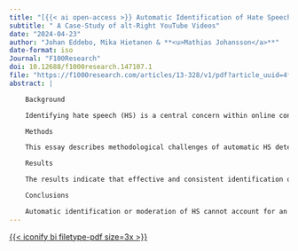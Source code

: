 ```yaml
---
title: "[{{< ai open-access >}} Automatic Identification of Hate Speech --](/pub/HatespeechDetection.html)"
subtitle: " A Case-Study of alt-Right YouTube Videos"
date: "2024-04-23"
author: "Johan Eddebo, Mika Hietanen & **<u>Mathias Johansson</a>**"
date-format: iso
Journal: "F100Research"
doi: 10.12688/f1000research.147107.1
file: "https://f1000research.com/articles/13-328/v1/pdf?article_uuid=4f6589ee-1b45-4373-8934-7dd66748fedc"
abstract: |

    Background

    Identifying hate speech (HS) is a central concern within online contexts. Current methods are insufficient for efficient preemptive HS identification. In this study, we present the results of an analysis of automatic HS identification applied to popular alt-right YouTube videos.

    Methods

    This essay describes methodological challenges of automatic HS detection. The case study concerns data on a formative segment of contemporary radical right discourse. Our purpose is twofold. (1) To outline an interdisciplinary mixed-methods approach for using automated identification of HS. This bridges the gap between technical research on the one hand (such as machine learning, deep learning, and natural language processing, NLP) and traditional empirical research on the other. Regarding alt-right discourse and HS, we ask: (2) What are the challenges in identifying HS in popular alt-right YouTube videos?

    Results

    The results indicate that effective and consistent identification of HS communication necessitates qualitative interventions to avoid arbitrary or misleading applications. Binary approaches of hate/non-hate speech tend to force the rationale for designating content as HS. A context-sensitive qualitative approach can remedy this by bringing into focus the indirect character of these communications. The results should interest researchers within social sciences and the humanities adopting automatic sentiment analysis and for those analysing HS and radical right discourse.

    Conclusions

    Automatic identification or moderation of HS cannot account for an evolving context of indirect signification. This study exemplifies a process whereby automatic hate speech identification could be utilised effectively. Several methodological steps are needed for a useful outcome, with both technical quantitative processing and qualitative analysis being vital to achieve meaningful results. With regard to the alt-right YouTube material, the main challenge is indirect framing. Identification demands orientation in the broader discursive context and the adaptation towards indirect expressions renders moderation and suppression ethically and legally precarious.
---
```


[{{< iconify bi filetype-pdf size=3x >}}]({{< meta file >}})
